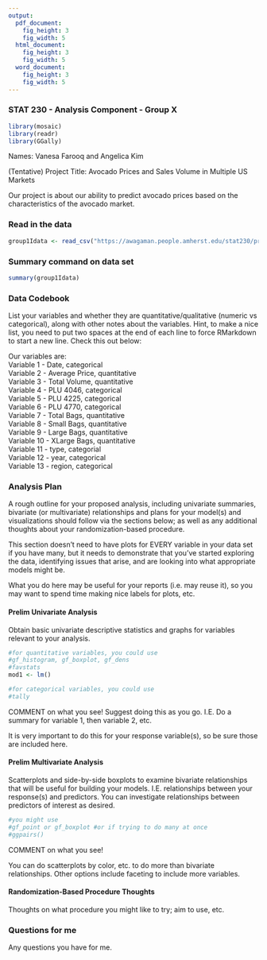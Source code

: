 ```yaml
---
output:
  pdf_document:
    fig_height: 3
    fig_width: 5
  html_document:
    fig_height: 3
    fig_width: 5
  word_document:
    fig_height: 3
    fig_width: 5
---
```


### STAT 230 - Analysis Component - Group X

```r
library(mosaic)
library(readr)
library(GGally)
```

Names: Vanesa Farooq and Angelica Kim

(Tentative) Project Title: Avocado Prices and Sales Volume in Multiple US Markets

Our project is about our ability to predict avocado prices based on the characteristics of the avocado market.

### Read in the data

```r
group1Idata <- read_csv("https://awagaman.people.amherst.edu/stat230/projectsF21/group1IdataF21.csv")
```

### Summary command on data set

```r
summary(group1Idata)
```


### Data Codebook

List your variables and whether they are quantitative/qualitative (numeric vs categorical), along with other notes about the variables. Hint, to make a nice list, you need to put two spaces at the end of each line to force RMarkdown to start a new line. Check this out below:

Our variables are:  
Variable 1 -  Date, categorical  
Variable 2 -  Average Price, quantitative  
Variable 3 -  Total Volume, quantitative  
Variable 4 -  PLU 4046, categorical  
Variable 5 -  PLU 4225, categorical  
Variable 6 -  PLU 4770, categorical  
Variable 7 -  Total Bags, quantitative  
Variable 8 -  Small Bags, quantitative  
Variable 9 -  Large Bags, quantitative  
Variable 10 - XLarge Bags, quantitative  
Variable 11 - type, categorial  
Variable 12 - year, categorical  
Variable 13 - region, categorical  


### Analysis Plan

A rough outline for your proposed analysis, including univariate summaries, bivariate (or multivariate) relationships and plans for your model(s) and visualizations should follow via the sections below; as well as any additional thoughts about your randomization-based procedure. 

This section doesn't need to have plots for EVERY variable in your data set if you have many, but it needs to demonstrate that you've started exploring the data, identifying issues that arise, and are looking into what appropriate models might be. 

What you do here may be useful for your reports (i.e. may reuse it), so you may want to spend time making nice labels for plots, etc. 

#### Prelim Univariate Analysis

Obtain basic univariate descriptive statistics and graphs for variables relevant to your analysis.

```r
#for quantitative variables, you could use
#gf_histogram, gf_boxplot, gf_dens
#favstats
mod1 <- lm()
```

```r
#for categorical variables, you could use
#tally
```

COMMENT on what you see! Suggest doing this as you go. I.E. Do a summary for variable 1, then variable 2, etc. 

It is very important to do this for your response variable(s), so be sure those are included here.

#### Prelim Multivariate Analysis

Scatterplots and side-by-side boxplots to examine bivariate relationships that will be useful for building your models. I.E. relationships between your response(s) and predictors. You can investigate relationships between predictors of interest as desired. 

```r
#you might use
#gf_point or gf_boxplot #or if trying to do many at once
#ggpairs()
```

COMMENT on what you see! 

You can do scatterplots by color, etc. to do more than bivariate relationships. Other options include faceting to include more variables. 

#### Randomization-Based Procedure Thoughts

Thoughts on what procedure you might like to try; aim to use, etc. 

### Questions for me

Any questions you have for me.
